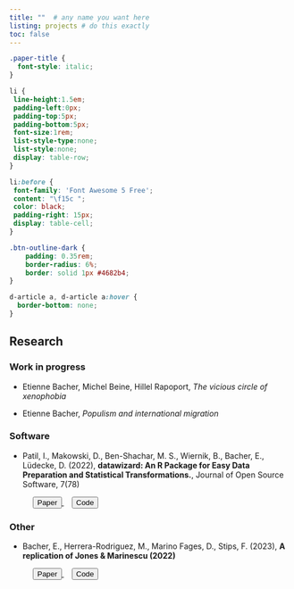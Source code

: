 ```yaml
---
title: ""  # any name you want here
listing: projects # do this exactly
toc: false
---
```

  
```css
.paper-title {
  font-style: italic;
}

li {
 line-height:1.5em;
 padding-left:0px;
 padding-top:5px;
 padding-bottom:5px;
 font-size:1rem;
 list-style-type:none;
 list-style:none;
 display: table-row;
}

li:before {
 font-family: 'Font Awesome 5 Free';
 content: "\f15c ";
 color: black;
 padding-right: 15px;
 display: table-cell;
}

.btn-outline-dark {
	padding: 0.35rem;
	border-radius: 6%;
	border: solid 1px #4682b4;
}

d-article a, d-article a:hover {
  border-bottom: none;
}
```

## Research

### Work in progress

* Etienne Bacher, Michel Beine, Hillel Rapoport, *The vicious circle of xenophobia*

* Etienne Bacher, *Populism and international migration*


### Software

* Patil, I., Makowski, D., Ben-Shachar, M. S., Wiernik, B., Bacher, E., Lüdecke, D. (2022), **datawizard: An R Package for Easy Data Preparation and Statistical Transformations.**, Journal of Open Source Software, 7(78)

<p> 
<a href="https://joss.theoj.org/papers/10.21105/joss.04684" style="margin-left: 3em"> <button class="btn btn-outline-dark"> <i class="fas fa-file-pdf fa-lg"></i> Paper</button> </a> 
<a href="https://github.com/easystats/datawizard/" style="margin-left: 1em"> <button class="btn btn-outline-dark"> <i class="fab fa-github fa-lg"></i> Code</button> </a>
</p>



### Other

* Bacher, E., Herrera-Rodriguez, M., Marino Fages, D., Stips, F. (2023), **A replication of Jones & Marinescu (2022)**

<p> 
<a href="https://www.etiennebacher.com/files/Oslo_Jones_Marinescu_Replication.pdf" style="margin-left: 3em"> <button class="btn btn-outline-dark"> <i class="fas fa-file-pdf fa-lg"></i> Paper</button> </a> 
<a href="https://osf.io/6atfw" style="margin-left: 1em"> <button class="btn btn-outline-dark"> <i class="fa-solid fa-code"></i> Code</button> </a>
</p>